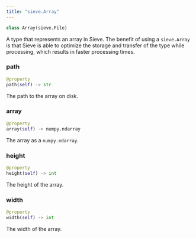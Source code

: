 ```yaml
---
title: "sieve.Array"
---
```


```python
class Array(sieve.File)
```

A type that represents an array in Sieve. The benefit of using a `sieve.Array` is that Sieve is able to optimize the storage and transfer of the type while processing, which results in faster processing times.

### path
```python
@property
path(self) -> str
```

The path to the array on disk.

### array
```python
@property
array(self) -> numpy.ndarray
```

The array as a `numpy.ndarray`.

### height
```python
@property
height(self) -> int
```

The height of the array.

### width
```python
@property
width(self) -> int
```

The width of the array.